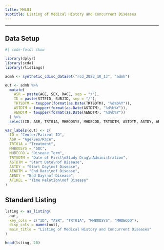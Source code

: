 ```yaml
---
title: MHL01
subtitle: Listing of Medical History and Concurrent Diseases
---
```


------------------------------------------------------------------------

::: panel-tabset
## Data Setup

```r
#| code-fold: show

library(dplyr)
library(scda)
library(rlistings)

admh <- synthetic_cdisc_dataset("rcd_2022_10_13", "admh")

out <- admh %>%
  mutate(
    ASR = paste(AGE, SEX, RACE, sep = "/"),
    ID = paste(SITEID, SUBJID, sep = "/"),
    TRTSDTM = toupper(format(as.Date(TRTSDTM), "%d%b%Y")),
    ASTDTM = toupper(format(as.Date(ASTDTM), "%d%b%Y")),
    AENDTM = toupper(format(as.Date(AENDTM), "%d%b%Y"))
  ) %>%
  select(ID, ASR, TRT01A, MHBODSYS, MHDECOD, TRTSDTM, ASTDTM, ASTDY, AENDTM, AENDY, ATIREL)

var_labels(out) <- c(
  ID = "Center/Patient ID",
  ASR = "Age/Sex/Race",
  TRT01A = "Treatment",
  MHBODSYS = "SOC",
  MHDECOD = "Disease Term",
  TRTSDTM = "Date of First\nStudy Drug\nAdministration",
  ASTDTM = "Start Date\nof Disease",
  ASTDY = "Start Day\nof Disease",
  AENDTM = "End Date\nof Disease",
  AENDY = "End Day\nof Disease",
  ATIREL = "Time Relation\nof Disease"
)
```

## Standard Listing

```r
lsting <- as_listing(
  out,
  key_cols = c("ID", "ASR", "TRT01A", "MHBODSYS", "MHDECOD"),
  disp_cols = names(out),
  main_title = "Listing of Medical History and Concurrent Diseases"
)

head(lsting, 20)
```
:::
